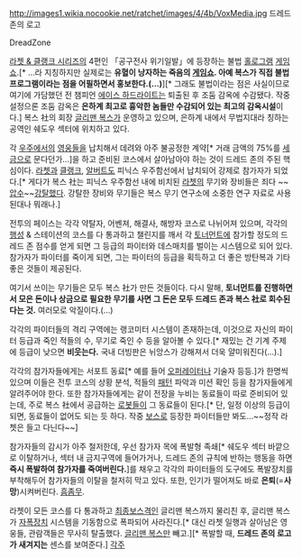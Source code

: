 http://images1.wikia.nocookie.net/ratchet/images/4/4b/VoxMedia.jpg
드레드 존의 로고

DreadZone

[[라쳇 & 클랭크 시리즈]]의 4편인 「공구전사 위기일발」에 등장하는 불법 [[홀로그램]] [[게임]]쇼.[* …라 지칭하지만 실제로는 '''유혈이 낭자하는 죽음의 [[게임]]쇼.  아예 복스가 직접 불법 프로그램이라는 점을 어필하면서 홍보한다.(…)'''][* 그래도 불법이라는 점은 사실이므로 여기에 가담했던 전 챔피언 [[에이스 하드라이트]]는 퇴출된 후 조둠 감옥에 수감됐다. 작중 설정으론 조둠 감옥은 '''은하계 최고로 흉악한 놈들만 수감되어 있는 최고의 감옥시설'''이다.]
복스 社의 회장 [[글리맨 복스]]가 운영하고 있으며, 은하계 내에서 무법지대라 칭하는 공역인 쉐도우 섹터에 위치하고 있다.

각 [[우주]]에서의 [[영웅]]들을 납치해서 데려와 아주 불공정한 계약[* 거래 금액의 75%를 [[세금]]으로 문다던가…]을 하고 준비된 코스에서 살아남아야 하는 것이 드레드 존의 주된 핵심이다. [[라쳇]]과 [[클랭크]], [[알버트]]도 피닉스 우주함선에서 납치되어 강제로 참가자가 되었다.[* 게다가 복스 社는 피닉스 우주함선 내에 비치된 [[라쳇]]의 무기와 장비들은 죄다 ~~[[압수]]~~[[강탈]]했다. 강탈한 장비와 무기들은 복스 무기 연구소에 소중한 연구 자료로 사용된대나 뭐래나.]

전투의 페이스는 각각 약탈자, 어벤져, 해결사, 해방자 코스로 나뉘어져 있으며, 각각의 [[행성]] & 스테이션의 코스를 다 통과하고 챌린지를 깨서 각 [[토너먼트]]에 참가할 정도의 드레드 존 점수를 얻게 되면 그 등급의 파이터와 데스매치를 벌이는 시스템으로 되어 있다. 참가자가 파이터를 죽이게 되면, 그는 파이터의 등급을 획득하고 더 좋은 방탄복과 기타 좋은 것들이 제공된다.

여기서 쓰이는 무기들은 모두 복스 社가 만든 것들이다. 다시 말해, '''토너먼트를 진행하면서 모은 돈이나 상금으로 필요한 무기를 사면 그 돈은 모두 드레드 존과 복스 社로 회수된다는 것.''' 여러모로 악질이다.(…)

각각의 파이터들의 격리 구역에는 랭코미터 시스템이 존재하는데, 이것으로 자신의 파이터 등급과 죽인 적들의 수, 무기로 죽인 수 등을 알아볼 수 있다.[* 재밌는 건 기계 주제에 등급이 낮으면 '''비웃는다.''' 국내 더빙판은 뉘앙스가 강해져서 더욱 얄미워진다(…).]

각각의 참가자들에게는 서포트 동료[* 예를 들어 [[오퍼레이터]]나 기술자 등등.]가 한명씩 있으며 이들은 전투 코스의 상황 분석, 적들의 [[패턴]] 파악과 미션 확인 등을 참가자들에게 알려주어야 한다. 또한 참가자들에게는 같이 전장을 누비는 동료들이 따로 준비되어 있는데, 주로 복스 社에서 공급하는 [[로봇]]들이 그 동료들이 된다.[* 단, 일정 이상의 등급이 되면, 동료들이 없어도 되는 듯 하다. 작중 [[보스]]로 등장한 파이터들만 봐도…~~정작 라쳇은 들고 다닌다~~]

참가자들의 감시가 아주 철저한데, 우선 참가자 목에 폭발형 족쇄[* 쉐도우 섹터 바깥으로 이탈하거나, 섹터 내 금지구역에 들어가거나, 드레드 존의 규칙에 반하는 행동을 하면 '''즉시 폭발하여 참가자를 죽여버린다.''']를 채우고 각각의 파이터들의 도구에도 폭발장치를 부착해두어 참가자들의 이탈을 철저히 막고 있다. 또한, 인기가 떨어져도 바로 '''은퇴'''(='''사망''')시켜버린다. [[흠좀무]].

라쳇이 모든 코스를 다 통과하고 [[최종보스]]격인 글리맨 복스까지 물리친 후, 글리맨 복스가 [[자폭]]장치 시스템을 기동함으로 폭파되어 사라진다.[* 대신 라쳇 일행과 살아남은 영웅들, 관람객들은 무사히 탈출했다. [[글리맨 복스]]만 빼고.][* 폭발할 때, '''드레드 존의 로고가 새겨지는''' 센스를 보여준다.]
[[각주]]
